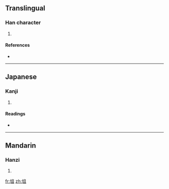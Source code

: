 ==Translingual==

===Han character===
{{Han char|rn=32|rad=土|as=05|sn=8|four=|canj=土月一 (GBM)}}

# {{defn|Han}}

====References====
* {{Han ref|kx=0226.170|dkj=04970|dj=0461.290|hdz=10431.040|uh=5765|ud=22373}}

----

==Japanese==

===Kanji===
{{ja-kanji|grade=|rs=土05}}

# {{defn|Japanese}}

====Readings====
* {{ja-readings|on=[[しょ]] (sho)|kun=[[つつみ]] (tsutsumi)}}

----

==Mandarin==

===Hanzi===
{{cmn-hanzi|pin=[[qū]] ([[qu1]])|wg=ch'ü<sup>1</sup>}}

# {{defn|Mandarin}}

[[fr:坥]]
[[zh:坥]]